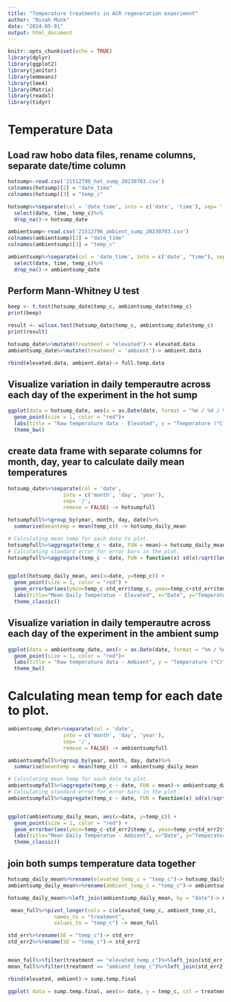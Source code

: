 ```yaml
---
title: "Temperature treatments in ACR regeneration experiment"
author: "Ninah Munk"
date: "2024-05-01"
output: html_document
---
```


```r
knitr::opts_chunk$set(echo = TRUE)
library(dplyr)
library(ggplot2)
library(janitor)
library(emmeans)
library(lme4)
library(Matrix)
library(readxl)
library(tidyr)
```

# Temperature Data 
## Load raw hobo data files, rename columns, separate date/time column
```r

hotsump<-read.csv('21512790_hot_sump_20230703.csv')
colnames(hotsump)[2] = "date_time"
colnames(hotsump)[3] = "temp_c"

hotsump%>%separate(col = 'date_time', into = c('date', 'time'), sep= ' ')%>%
  select(date, time, temp_c)%>%
  drop_na()-> hotsump_date

ambientsump<-read.csv('21512796_ambient_sump_20230703.csv')
colnames(ambientsump)[2] = "date_time"
colnames(ambientsump)[3] = "temp_c"

ambientsump%>%separate(col = 'date_time', into = c('date', "time"), sep = ' ')%>%
  select(date, time, temp_c)%>%
  drop_na()-> ambientsump_date


```

## Perform Mann-Whitney U test
```r
beep <- t.test(hotsump_date$temp_c, ambientsump_date$temp_c)
print(beep)

result <- wilcox.test(hotsump_date$temp_c, ambientsump_date$temp_c)
print(result)

hotsump_date%>%mutate(treatment = "elevated")-> elevated.data
ambientsump_date%>%mutate(treatment = 'ambient')-> ambient.data

rbind(elevated.data, ambient.data)-> full.temp.data


```


## Visualize variation in daily temperautre across each day of the experiment in the hot sump 
```r

ggplot(data = hotsump_date, aes(x = as.Date(date, format = "%m / %d / %Y"), y = temp_c))+
  geom_point(size = 1, color = "red")+  
  labs(title = "Raw temperature data - Elevated", y = "Temperature (°C)", x = "Date")+ 
  theme_bw()


```

## create data frame with separate columns for month, day, year to calculate daily mean temperatures
```r

hotsump_date%>%separate(col = 'date',
                  into = c('month', 'day', 'year'),
                  sep= '/',
                  remove = FALSE) -> hotsumpfull

hotsumpfull%>%group_by(year, month, day, date)%>%
  summarise(meantemp = mean(temp_c)) -> hotsump_daily_mean

# Calculating mean temp for each date to plot.
hotsumpfull%>%aggregate(temp_c ~ date, FUN = mean)-> hotsump_daily_mean
# Calculating standard error for error bars in the plot.
hotsumpfull%>%aggregate(temp_c ~ date, FUN = function(x) sd(x)/sqrt(length(x))) -> std_err 


ggplot(hotsump_daily_mean, aes(x=date, y=temp_c)) +
  geom_point(size = 1, color = "red") +
  geom_errorbar(aes(ymin=temp_c-std_err$temp_c, ymax=temp_c+std_err$temp_c), width=.2) +
  labs(title="Mean Daily Temperatue - Elevated", x="Date", y="Temperature (°C)")+ 
  theme_classic()
```
## Visualize variation in daily temperautre across each day of the experiment in the ambient sump 
```r
ggplot(data = ambientsump_date, aes(x = as.Date(date, format = "%m / %d / %Y"), y = temp_c))+
  geom_point(size = 1, color = "red")+  
  labs(title = "Raw temperature data - Ambient", y = "Temperature (°C)", x = "Date")+ 
  theme_bw()

```

# Calculating mean temp for each date to plot.
```r
ambientsump_date%>%separate(col = 'date',
                  into = c('month', 'day', 'year'),
                  sep= '/',
                  remove = FALSE) -> ambientsumpfull

ambientsumpfull%>%group_by(year, month, day, date)%>%
  summarise(meantemp = mean(temp_c)) -> ambientsump_daily_mean

# Calculating mean temp for each date to plot.
ambientsumpfull%>%aggregate(temp_c ~ date, FUN = mean)-> ambientsump_daily_mean
# Calculating standard error for error bars in the plot.
ambientsumpfull%>%aggregate(temp_c ~ date, FUN = function(x) sd(x)/sqrt(length(x))) -> std_err2


ggplot(ambientsump_daily_mean, aes(x=date, y=temp_c)) +
  geom_point(size = 1, color = "red") +
  geom_errorbar(aes(ymin=temp_c-std_err2$temp_c, ymax=temp_c+std_err2$temp_c), width=.2) +
  labs(title="Mean Daily Temperatue - Ambient", x="Date", y="Temperature (°C)")+ 
  theme_classic()
```

## join both sumps temperature data together
```r
hotsump_daily_mean%>%rename(elevated_temp_c = "temp_c")-> hotsump_daily_mean
ambientsump_daily_mean%>%rename(ambient_temp_c = "temp_c")-> ambientsump_daily_mean

hotsump_daily_mean%>%left_join(ambientsump_daily_mean, by = "date")-> mean_full

 mean_full%>%pivot_longer(cols = c(elevated_temp_c, ambient_temp_c),
               names_to = "treatment",
               values_to = "temp_c") -> mean_full

std_err%>%rename(SE = "temp_c")-> std_err
std_err2%>%rename(SE = "temp_c")-> std_err2


mean_full%>%filter(treatment == "elevated_temp_c")%>%left_join(std_err, by = "date")-> elevated
mean_full%>%filter(treatment == "ambient_temp_c")%>%left_join(std_err2, by = "date")-> ambient

rbind(elevated, ambient)-> sump.temp.final

ggplot( data = sump.temp.final, aes(x= date, y = temp_c, col = treatment))+ geom_point(size = 1)


```

